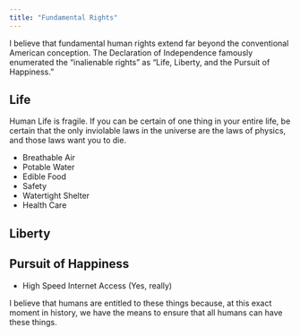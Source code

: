 ```yaml
---
title: "Fundamental Rights"
---
```


I believe that fundamental human rights extend far beyond the conventional American conception. The Declaration of Independence famously enumerated the “inalienable rights” as “Life, Liberty, and the Pursuit of Happiness.”

## Life

Human Life is fragile. If you can be certain of one thing in your entire life, be certain that the only inviolable laws in the universe are the laws of physics, and those laws want you to die.

* Breathable Air
* Potable Water
* Edible Food
* Safety
* Watertight Shelter
* Health Care

## Liberty

## Pursuit of Happiness

* High Speed Internet Access (Yes, really)

I believe that humans are entitled to these things because, at this exact moment in history, we have the means to ensure that all humans can have these things.
